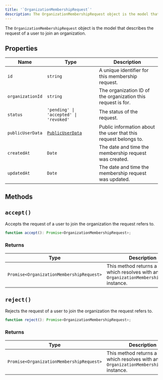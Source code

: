 ```yaml
---
title: '`OrganizationMembershipRequest`'
description: The OrganizationMembershipRequest object is the model that describes the request of a user to join an organization.
---
```


The `OrganizationMembershipRequest` object is the model that describes the request of a user to join an organization.

## Properties

| Name | Type | Description |
| --- | --- | --- |
| `id` | `string` | A unique identifier for this membership request. |
| `organizationId` | `string` | The organization ID of the organization this request is for. |
| `status` | `'pending' \| 'accepted' \| 'revoked'` | The status of the request. |
| `publicUserData` | [`PublicUserData`](/docs/references/javascript/types/public-user-data) | Public information about the user that this request belongs to. |
| `createdAt` | `Date` | The date and time the membership request was created. |
| `updatedAt` | `Date` | The date and time the membership request was updated. |


## Methods

## `accept()`

Accepts the request of a user to join the organization the request refers to.

```typescript
function accept(): Promise<OrganizationMembershipRequest>;
```

### Returns

| Type | Description |
| --- | --- |
| <code>Promise\<OrganizationMembershipRequest\></code> | This method returns a `Promise` which resolves with an `OrganizationMembershipRequest` instance. |


## `reject()`

Rejects the request of a user to join the organization the request refers to.

```typescript
function reject(): Promise<OrganizationMembershipRequest>;
```

### Returns

| Type | Description |
| --- | --- |
| <code>Promise\<OrganizationMembershipRequest\></code> | This method returns a `Promise` which resolves with an `OrganizationMembershipRequest` instance. |